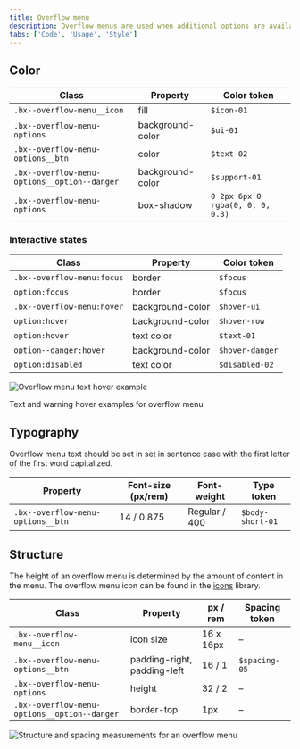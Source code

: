 ```yaml
---
title: Overflow menu
description: Overflow menus are used when additional options are available to the user and there is a space constraint.
tabs: ['Code', 'Usage', 'Style']
---
```


## Color

| Class                                        | Property         | Color token                      |
| -------------------------------------------- | ---------------- | -------------------------------- |
| `.bx--overflow-menu__icon`                   | fill             | `$icon-01`                       |
| `.bx--overflow-menu-options`                 | background-color | `$ui-01`                         |
| `.bx--overflow-menu-options__btn`            | color            | `$text-02`                       |
| `.bx--overflow-menu-options__option--danger` | background-color | `$support-01`                    |
| `.bx--overflow-menu-options`                 | box-shadow       | `0 2px 6px 0 rgba(0, 0, 0, 0.3)` |

### Interactive states

| Class                      | Property         | Color token     |
| -------------------------- | ---------------- | --------------- |
| `.bx--overflow-menu:focus` | border           | `$focus`        |
| `option:focus`             | border           | `$focus`        |
| `.bx--overflow-menu:hover` | background-color | `$hover-ui`     |
| `option:hover`             | background-color | `$hover-row`    |
| `option:hover`             | text color       | `$text-01`      |
| `option--danger:hover`     | background-color | `$hover-danger` |
| `option:disabled`          | text color       | `$disabled-02`  |

<div className="image--fixed">

![Overflow menu text hover example](images/overflow-menu-style-1.jpg)

</div>

<Caption>Text and warning hover examples for overflow menu</Caption>

## Typography

Overflow menu text should be set in set in sentence case with the first letter of the first word capitalized.

| Property                          | Font-size (px/rem) | Font-weight   | Type token       |
| --------------------------------- | ------------------ | ------------- | ---------------- |
| `.bx--overflow-menu-options__btn` | 14 / 0.875         | Regular / 400 | `$body-short-01` |

## Structure

The height of an overflow menu is determined by the amount of content in the menu. The overflow menu icon can be found in the [icons](/guidelines/icons/library) library.

| Class                                        | Property                    | px / rem  | Spacing token |
| -------------------------------------------- | --------------------------- | --------- | ------------- |
| `.bx--overflow-menu__icon`                   | icon size                   | 16 x 16px | –             |
| `.bx--overflow-menu-options__btn`            | padding-right, padding-left | 16 / 1    | `$spacing-05` |
| `.bx--overflow-menu-options`                 | height                      | 32 / 2    | –             |
| `.bx--overflow-menu-options__option--danger` | border-top                  | 1px       | –             |

<div className="image-fixed">

![Structure and spacing measurements for an overflow menu](images/overflow-menu-style-3.jpg)

</div>
